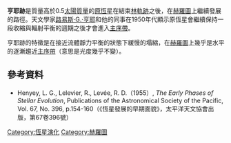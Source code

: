 '''亨耶跡'''是質量高於0.5[[太陽質量|太陽質量]]的[[原恆星|原恆星]]在結束[[林軌跡|林軌跡]]之後，在[[赫羅圖|赫羅圖]]上繼續發展的路徑。天文學家[[路易斯·G.·亨耶|路易斯·G.·亨耶]]和他的同事在1950年代顯示原恆星會繼續保持一段收縮與輻射平衡的週期之後才會進入[[主序星#主序帶|主序帶]]。

亨耶跡的特徵是在接近流體靜力平衡的狀態下緩慢的塌縮，在[[赫羅圖|赫羅圖]]上幾乎是水平的逐漸趨近[[主序星#主序帶|主序帶]]（意思是光度幾乎不變）。

== 參考資料 ==
*Henyey, L. G., Lelevier, R., Levée, R. D.（1955）, ''The Early Phases of Stellar Evolution'', Publications of the Astronomical Society of the Pacific, Vol. 67, No. 396, p.154-160（《恆星發展的早期面貌》，太平洋天文協會出版，第67卷396號）

{{恆星}}

[[Category:恆星演化|Category:恆星演化]]
[[Category:赫羅圖|Category:赫羅圖]]
{{天文小作品}}